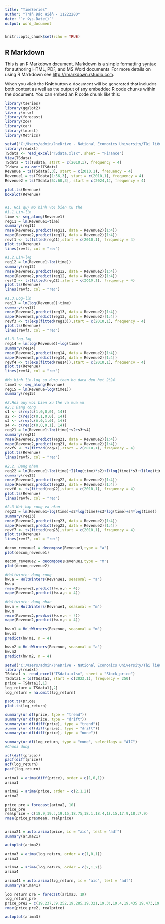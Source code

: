 ---
title: "TimeSeries"
author: "Trần Đức Hiển - 11222280"
date: "`r Sys.Date()`"
output: word_document
---

```{r setup, include=FALSE}
knitr::opts_chunk$set(echo = TRUE)
```

## R Markdown

This is an R Markdown document. Markdown is a simple formatting syntax for authoring HTML, PDF, and MS Word documents. For more details on using R Markdown see <http://rmarkdown.rstudio.com>.

When you click the **Knit** button a document will be generated that includes both content as well as the output of any embedded R code chunks within the document. You can embed an R code chunk like this:


```{r}
library(tseries)
library(ggplot2)
library(urca)
library(forecast)
library(zoo)
library(car)
library(lmtest)
library(Metrics)
```

```{r}
setwd("C:/Users/admin/OneDrive - National Economics University/Tài liệu/Tài liệu ôn thi/TimeSeries/data")
library(readxl)
TSdata <- read_excel("TSdata.xlsx", sheet = "Finance")
View(TSdata)
TSdata = ts(TSdata, start = c(2010,1), frequency = 4)
TSdata = na.omit(TSdata)
Revenue = ts(TSdata[,3], start = c(2010,1), frequency = 4)
Revenue1 = ts(TSdata[1:56,3], start = c(2010,1), frequency = 4)
Revenue2 = ts(TSdata[57:60,3], start = c(2024,1), frequency = 4)
```
```{r}

plot.ts(Revenue)
boxplot(Revenue)
 
```



```{r}
#1. Hoi quy mo hinh voi bien xu the
#1.1.Lin-lin
time <- seq_along(Revenue1)
reg11 = lm(Revenue1~time)
summary(reg11)
rmse(Revenue2,predict(reg11, data = Revenue2)[1:4])
mape(Revenue2,predict(reg11, data = Revenue2)[1:4])
revf1 <- ts(fitted(reg11),start = c(2010,1), frequency = 4)
plot.ts(Revenue)
lines(revf1, col = "red")
```
```{r}
#1.2.Lin-log
reg12 = lm(Revenue1~log(time))
summary(reg12)
rmse(Revenue2,predict(reg12, data = Revenue2)[1:4])
mape(Revenue2,predict(reg12, data = Revenue2)[1:4])
revf2 <- ts(fitted(reg12),start = c(2010,1), frequency = 4)
plot.ts(Revenue)
lines(revf2, col = "red")
```
```{r}
#1.3.Log-lin
reg13 = lm(log(Revenue1)~time)
summary(reg13)
rmse(Revenue2,predict(reg13, data = Revenue2)[1:4])
mape(Revenue2,predict(reg13, data = Revenue2)[1:4])
revf3 <- ts(exp(fitted(reg13)),start = c(2010,1), frequency = 4)
plot.ts(Revenue)
lines(revf3, col = "red")
```
```{r}
#1.3.log-log
reg14 = lm(log(Revenue1)~log(time))
summary(reg14)
rmse(Revenue2,predict(reg14, data = Revenue2)[1:4])
mape(Revenue2,predict(reg14, data = Revenue2)[1:4])
revf4 <- ts(exp(fitted(reg14)),start = c(2010,1), frequency = 4)
plot.ts(Revenue)
lines(revf4, col = "red")
```
```{r}
#Mo hinh lin-log su dung toan bo data den het 2024
time1 <- seq_along(Revenue)
reg15 = lm(Revenue~log(time1))
summary(reg15)

```



```{r}
#2.Hoi quy voi bien xu the va mua vu
#2.1 Dang cong
s1 <- c(rep(c(1,0,0,0), 14))				
s2 <- c(rep(c(0,1,0,0), 14))
s3 <- c(rep(c(0,0,1,0), 14))
s4 <- c(rep(c(0,0,0,1), 14))
reg21 = lm(Revenue1~log(time)+s2+s3+s4)
summary(reg21)
rmse(Revenue2,predict(reg21, data = Revenue2)[1:4])
mape(Revenue2,predict(reg21, data = Revenue2)[1:4])
revf5 <- ts(fitted(reg21),start = c(2010,1), frequency = 4)
plot.ts(Revenue)
lines(revf5, col = "red")
```
```{r}
#2.2. Dang nhan
reg22 = lm(Revenue1~log(time)+I(log(time)*s2)+I(log(time)*s3)+I(log(time)*s4))
summary(reg22)
rmse(Revenue2,predict(reg22, data = Revenue2)[1:4])
mape(Revenue2,predict(reg22, data = Revenue2)[1:4])
revf6 <- ts(fitted(reg22),start = c(2010,1), frequency = 4)
plot.ts(Revenue)
lines(revf6, col = "red")
```
```{r}
#2.3 Ket hop cong va nhan
reg23 = lm(Revenue1~log(time)+s2*log(time)+s3*log(time)+s4*log(time))
summary(reg23)
rmse(Revenue2,predict(reg23, data = Revenue2)[1:4])
mape(Revenue2,predict(reg23, data = Revenue2)[1:4])
revf7 <- ts(fitted(reg23),start = c(2010,1), frequency = 4)
plot.ts(Revenue)
lines(revf7, col = "red")
```


```{r}
decom_revenue1 = decompose(Revenue1,type = "a")
plot(decom_revenue1)
```
```{r}
decom_revenue2 = decompose(Revenue1,type = "m")
plot(decom_revenue2)
```

```{r}
#Holtwinter dang cong
hw.a = HoltWinters(Revenue1, seasonal = "a")
hw.a
rmse(Revenue2,predict(hw.a,n = 4))
mape(Revenue2,predict(hw.a,n = 4))
```
```{r}
#Holtwinter dang nhan
hw.m = HoltWinters(Revenue1, seasonal = "m")
hw.m
rmse(Revenue2,predict(hw.m,n = 4))
mape(Revenue2,predict(hw.m,n = 4))
```
```{r}
hw.m1 = HoltWinters(Revenue, seasonal = "m")
hw.m1
predict(hw.m1, n = 4)
```
```{r}
hw.m2 = HoltWinters(Revenue, seasonal = "a")
hw.m2
predict(hw.m2, n = 4)
```


```{r}
setwd("C:/Users/admin/OneDrive - National Economics University/Tài liệu/Tài liệu ôn thi/TimeSeries/data")
library(readxl)
TSdata1 <- read_excel("TSdata.xlsx", sheet = "Stock_price")
TSdata1 = ts(TSdata1, start = c(2023,1), frequency = 250)
price = TSdata1[,1]
log_return = TSdata1[,2]
log_return = na.omit(log_return)
```
```{r}
plot.ts(price)
plot.ts(log_return)
```


```{r}
summary(ur.df(price, type = "trend"))
summary(ur.df(price, type = "drift"))
summary(ur.df(diff(price), type = "trend"))
summary(ur.df(diff(price), type = "drift"))
summary(ur.df(diff(price), type = "none"))

summary(ur.df(log_return, type = "none", selectlags = "AIC"))
#Chuoi dung
```
```{r}
acf(diff(price))
pacf(diff(price))
acf(log_return)
pacf(log_return)
```



```{r}
arima1 = arima(diff(price), order = c(1,0,1))
arima1

arima2 = arima(price, order = c(2,1,2))
arima2

price_pre = forecast(arima2, 10)
price_pre
realprice = c(18.9,19.3,19.15,18.75,18.1,18.4,18.15,17.9,18,17.9)
rmse(price_pre$mean, realprice)


arima21 = auto.arima(price, ic = "aic", test = "adf")
summary(arima21)

autoplot(arima2)
```
```{r}
arima3 = arima(log_return, order = c(1,0,1))
arima3

arima4 = arima(log_return, order = c(2,1,2))
arima4

arima41 = auto.arima(log_return, ic = "aic", test = "adf")
summary(arima41)

log_return_pre = forecast(arima3, 10)
log_return_pre
price_pre2 = c(19.237,19.252,19.285,19.321,19.36,19.4,19.435,19.473,19.511,19.55)
rmse(price_pre2, realprice)

autoplot(arima3)
```




